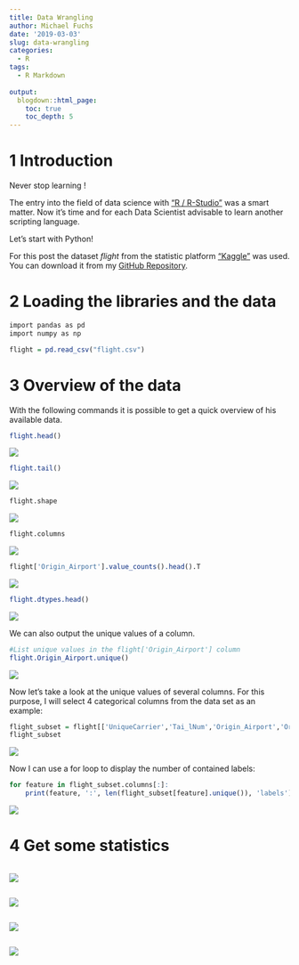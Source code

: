 ```yaml
---
title: Data Wrangling
author: Michael Fuchs
date: '2019-03-03'
slug: data-wrangling
categories:
  - R
tags:
  - R Markdown
  
output:
  blogdown::html_page:
    toc: true
    toc_depth: 5
---
```


# 1 Introduction


Never stop learning !

The entry into the field of data science with ["R / R-Studio"](https://michael-fuchs.netlify.com/) was a smart matter. Now it's time and for each Data Scientist advisable to learn another scripting language.

Let's start with Python!


For this post the dataset *flight* from the statistic platform ["Kaggle"](https://www.kaggle.com) was used. You can download it from my [GitHub Repository](https://github.com/MFuchs1989/Datasets-and-Miscellaneous/tree/main/datasets).



# 2 Loading the libraries and the data


```r
import pandas as pd
import numpy as np
```

```r
flight = pd.read_csv("flight.csv")
```


# 3 Overview of the data

With the following commands it is possible to get a quick overview of his available data. 


```r
flight.head()
```

![](/post/2019-03-03-data-wrangling_files/p1p1.png)

```r
flight.tail()
```

![](/post/2019-03-03-data-wrangling_files/p1p2.png)

```r
flight.shape
```

![](/post/2019-03-03-data-wrangling_files/p1p3.png)

```r
flight.columns
```

![](/post/2019-03-03-data-wrangling_files/p1p4.png)


```r
flight['Origin_Airport'].value_counts().head().T
```

![](/post/2019-03-03-data-wrangling_files/p1p5.png)


```r
flight.dtypes.head()
```

![](/post/2019-03-03-data-wrangling_files/p1p6.png)

We can also output the unique values of a column.

```r
#List unique values in the flight['Origin_Airport'] column
flight.Origin_Airport.unique()
```

![](/post/2019-03-03-data-wrangling_files/p1p7.png)

Now let's take a look at the unique values of several columns. For this purpose, I will select 4 categorical columns from the data set as an example:


```r
flight_subset = flight[['UniqueCarrier','Tai_lNum','Origin_Airport','Origin_City_Name']]
flight_subset
```

![](/post/2019-03-03-data-wrangling_files/p1p8.png)

Now I can use a for loop to display the number of contained labels:

```r
for feature in flight_subset.columns[:]:
    print(feature, ':', len(flight_subset[feature].unique()), 'labels')
```

![](/post/2019-03-03-data-wrangling_files/p1p9.png)

# 4 Get some statistics

















```r

```

![](/post/2019-03-03-data-wrangling_files/p1p.png)






















```r

```

![](/post/2019-03-03-data-wrangling_files/p1p.png)

























```r

```

![](/post/2019-03-03-data-wrangling_files/p1p.png)



















```r

```

![](/post/2019-03-03-data-wrangling_files/p1p.png)


